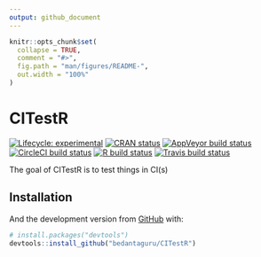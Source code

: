 ```yaml
---
output: github_document
---
```


<!-- README.md is generated from README.Rmd. Please edit that file -->

```r
knitr::opts_chunk$set(
  collapse = TRUE,
  comment = "#>",
  fig.path = "man/figures/README-",
  out.width = "100%"
)
```

# CITestR

<!-- badges: start -->
[![Lifecycle: experimental](https://img.shields.io/badge/lifecycle-experimental-orange.svg)](https://www.tidyverse.org/lifecycle/#experimental)
[![CRAN status](https://www.r-pkg.org/badges/version/CITestR)](https://CRAN.R-project.org/package=CITestR)
[![AppVeyor build status](https://ci.appveyor.com/api/projects/status/github/bedantaguru/CITestR?branch=master&svg=true)](https://ci.appveyor.com/project/bedantaguru/CITestR)
[![CircleCI build status](https://circleci.com/gh/bedantaguru/CITestR.svg?style=svg)](https://circleci.com/gh/bedantaguru/CITestR)
[![R build status](https://github.com/bedantaguru/CITestR/workflows/R-CMD-check/badge.svg)](https://github.com/bedantaguru/CITestR/actions)
[![Travis build status](https://travis-ci.org/bedantaguru/CITestR.svg?branch=master)](https://travis-ci.org/bedantaguru/CITestR)
<!-- badges: end -->

The goal of CITestR is to test things in CI(s)

## Installation

And the development version from [GitHub](https://github.com/) with:

``` r
# install.packages("devtools")
devtools::install_github("bedantaguru/CITestR")
```
